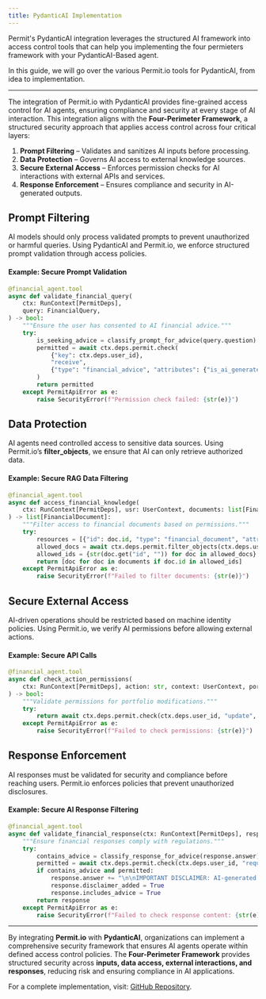 ```yaml
---
title: PydanticAI Implementation
---
```


Permit's PydanticAI integration leverages the structured AI framework into access control tools that can help you implementing the four permieters framework with your PydanticAI-Based agent.

In this guide, we will go over the various Permit.io tools for PydanticAI, from idea to implementation.

---

The integration of Permit.io with PydanticAI provides fine-grained access control for AI agents, ensuring compliance and security at every stage of AI interaction. This integration aligns with the **Four-Perimeter Framework**, a structured security approach that applies access control across four critical layers:

1. **Prompt Filtering** – Validates and sanitizes AI inputs before processing.
2. **Data Protection** – Governs AI access to external knowledge sources.
3. **Secure External Access** – Enforces permission checks for AI interactions with external APIs and services.
4. **Response Enforcement** – Ensures compliance and security in AI-generated outputs.


## Prompt Filtering

AI models should only process validated prompts to prevent unauthorized or harmful queries. Using PydanticAI and Permit.io, we enforce structured prompt validation through access policies.

#### Example: Secure Prompt Validation
```python
@financial_agent.tool
async def validate_financial_query(
    ctx: RunContext[PermitDeps],
    query: FinancialQuery,
) -> bool:
    """Ensure the user has consented to AI financial advice."""
    try:
        is_seeking_advice = classify_prompt_for_advice(query.question)
        permitted = await ctx.deps.permit.check(
            {"key": ctx.deps.user_id},
            "receive",
            {"type": "financial_advice", "attributes": {"is_ai_generated": is_seeking_advice}},
        )
        return permitted
    except PermitApiError as e:
        raise SecurityError(f"Permission check failed: {str(e)}")
```

## Data Protection
AI agents need controlled access to sensitive data sources. Using Permit.io’s **filter_objects**, we ensure that AI can only retrieve authorized data.

#### Example: Secure RAG Data Filtering
```python
@financial_agent.tool
async def access_financial_knowledge(
    ctx: RunContext[PermitDeps], usr: UserContext, documents: list[FinancialDocument]
) -> list[FinancialDocument]:
    """Filter access to financial documents based on permissions."""
    try:
        resources = [{"id": doc.id, "type": "financial_document", "attributes": {"classification": doc.classification}} for doc in documents]
        allowed_docs = await ctx.deps.permit.filter_objects(ctx.deps.user_id, "read", {}, resources)
        allowed_ids = {str(doc.get("id", "")) for doc in allowed_docs}
        return [doc for doc in documents if doc.id in allowed_ids]
    except PermitApiError as e:
        raise SecurityError(f"Failed to filter documents: {str(e)}")
```

## Secure External Access

AI-driven operations should be restricted based on machine identity policies. Using Permit.io, we verify AI permissions before allowing external actions.

#### Example: Secure API Calls
```python
@financial_agent.tool
async def check_action_permissions(
    ctx: RunContext[PermitDeps], action: str, context: UserContext, portfolio_id: str
) -> bool:
    """Validate permissions for portfolio modifications."""
    try:
        return await ctx.deps.permit.check(ctx.deps.user_id, "update", {"type": "portfolio"})
    except PermitApiError as e:
        raise SecurityError(f"Failed to check permissions: {str(e)}")
```

## Response Enforcement
AI responses must be validated for security and compliance before reaching users. Permit.io enforces policies that prevent unauthorized disclosures.

#### Example: Secure AI Response Filtering
```python
@financial_agent.tool
async def validate_financial_response(ctx: RunContext[PermitDeps], response: FinancialResponse) -> FinancialResponse:
    """Ensure financial responses comply with regulations."""
    try:
        contains_advice = classify_response_for_advice(response.answer)
        permitted = await ctx.deps.permit.check(ctx.deps.user_id, "requires_disclaimer", {"type": "financial_response", "attributes": {"contains_advice": contains_advice}})
        if contains_advice and permitted:
            response.answer += "\n\nIMPORTANT DISCLAIMER: AI-generated financial advice should not be considered professional financial advice."
            response.disclaimer_added = True
            response.includes_advice = True
        return response
    except PermitApiError as e:
        raise SecurityError(f"Failed to check response content: {str(e)}")
```

---

By integrating **Permit.io** with **PydanticAI**, organizations can implement a comprehensive security framework that ensures AI agents operate within defined access control policies.
The **Four-Perimeter Framework** provides structured security across **inputs, data access, external interactions, and responses**, reducing risk and ensuring compliance in AI applications.

For a complete implementation, visit: [GitHub Repository](https://github.com/permitio/permit-pydanticai).
